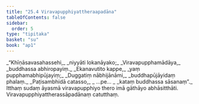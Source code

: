 ```yaml
---
title: "25.4 Viravapupphiyattheraapadāna"
tableOfContents: false
sidebar:
  order: 5
type: "tipitaka"
basket: "su"
book: "ap1"
---
```



<DynamicBreadcrumb />

<Division number="14" book="ap1">

<Paragraph number="3053" type="verses" book="ap1">
_“Khīṇāsavasahassehi,_  
_niyyāti lokanāyako;_  
_Viravapupphamādāya,_  
_buddhassa abhiropayiṃ._  

</Paragraph>

</Division>
<Division number="15" book="ap1">

<Paragraph number="3054" type="verses" book="ap1">
_Ekanavutito kappe,_  
_yaṃ pupphamabhipūjayiṃ;_  
_Duggatiṃ nābhijānāmi,_  
_buddhapūjāyidaṃ phalaṃ._  

</Paragraph>

</Division>
<Division number="16" book="ap1">

<Paragraph number="3055" type="verses" book="ap1">
_Paṭisambhidā catasso,_  
_ …pe… _  
_kataṃ buddhassa sāsanaṃ”._  

</Paragraph>

<Paragraph number="3056" book="ap1">
Itthaṃ sudaṃ āyasmā viravapupphiyo thero imā gāthāyo abhāsitthāti.

</Paragraph>
</Division>

<Paragraph number="3057" type="center" book="ap1">
Viravapupphiyattherassāpadānaṃ catutthaṃ.
</Paragraph>